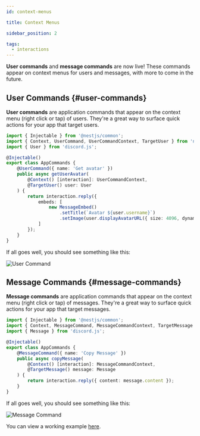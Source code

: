 ```yaml
---
id: context-menus

title: Context Menus

sidebar_position: 2

tags:
  - interactions
---
```


**User commands** and **message commands** are now live! These commands appear on context menus for users and messages, with more to come in the future.

## User Commands {#user-commands}

**User commands** are application commands that appear on the context menu (right click or tap) of users. They're a great way to surface quick actions for your app that target users.

```typescript title="app.commands.ts"
import { Injectable } from '@nestjs/common';
import { Context, UserCommand, UserCommandContext, TargetUser } from 'necord';
import { User } from 'discord.js';

@Injectable()
export class AppCommands {
    @UserCommand({ name: 'Get avatar' })
    public async getUserAvatar(
        @Context() [interaction]: UserCommandContext,
        @TargetUser() user: User
    ) {
        return interaction.reply({
            embeds: [
                new MessageEmbed()
                    .setTitle(`Avatar ${user.username}`)
                    .setImage(user.displayAvatarURL({ size: 4096, dynamic: true }))
            ]
        });
    }
}
```

If all goes well, you should see something like this:

![User Command](/img/content/context_user.png 'User Command')

## Message Commands {#message-commands}

**Message commands** are application commands that appear on the context menu (right click or tap) of messages. They're a great way to surface quick actions for your app that target messages.

```typescript title="app.commands.ts"
import { Injectable } from '@nestjs/common';
import { Context, MessageCommand, MessageCommandContext, TargetMessage } from 'necord';
import { Message } from 'discord.js';

@Injectable()
export class AppCommands {
    @MessageCommand({ name: 'Copy Message' })
    public async copyMessage(
        @Context() [interaction]: MessageCommandContext,
        @TargetMessage() message: Message
    ) {
        return interaction.reply({ content: message.content });
    }
}
```

If all goes well, you should see something like this:

![Message Command](/img/content/context_message.png 'Message Command')

You can view a working example [here](https://github.com/necordjs/examples/tree/master/03-context-menus).

